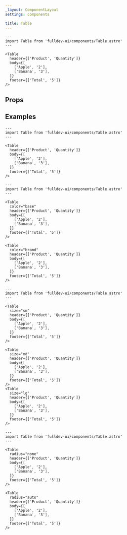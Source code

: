 ```yaml
---
_layout: ComponentLayout
settings: components

title: Table
---
```



```astro live
---
import Table from 'fulldev-ui/components/Table.astro'
---

<Table
  header={['Product', 'Quantity']}
  body={[
    ['Apple', '2'],
    ['Banana', '3'],
  ]}
  footer={['Total', '5']}
/>
```

## Props

<PropsTable />

## Examples

```astro live
---
import Table from 'fulldev-ui/components/Table.astro'
---

<Table
  header={['Product', 'Quantity']}
  body={[
    ['Apple', '2'],
    ['Banana', '3'],
  ]}
  footer={['Total', '5']}
/>
```

```astro live
---
import Table from 'fulldev-ui/components/Table.astro'
---

<Table
  color="base"
  header={['Product', 'Quantity']}
  body={[
    ['Apple', '2'],
    ['Banana', '3'],
  ]}
  footer={['Total', '5']}
/>

<Table
  color="brand"
  header={['Product', 'Quantity']}
  body={[
    ['Apple', '2'],
    ['Banana', '3'],
  ]}
  footer={['Total', '5']}
/>
```

```astro live
---
import Table from 'fulldev-ui/components/Table.astro'
---

<Table
  size="sm"
  header={['Product', 'Quantity']}
  body={[
    ['Apple', '2'],
    ['Banana', '3'],
  ]}
  footer={['Total', '5']}
/>

<Table
  size="md"
  header={['Product', 'Quantity']}
  body={[
    ['Apple', '2'],
    ['Banana', '3'],
  ]}
  footer={['Total', '5']}
/>
<Table
  size="lg"
  header={['Product', 'Quantity']}
  body={[
    ['Apple', '2'],
    ['Banana', '3'],
  ]}
  footer={['Total', '5']}
/>
```

```astro live
---
import Table from 'fulldev-ui/components/Table.astro'
---

<Table
  radius="none"
  header={['Product', 'Quantity']}
  body={[
    ['Apple', '2'],
    ['Banana', '3'],
  ]}
  footer={['Total', '5']}
/>

<Table
  radius="auto"
  header={['Product', 'Quantity']}
  body={[
    ['Apple', '2'],
    ['Banana', '3'],
  ]}
  footer={['Total', '5']}
/>
```
